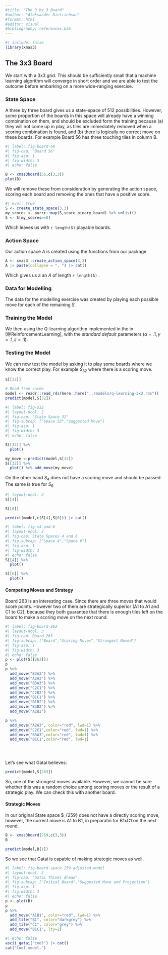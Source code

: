 ```yaml
---
#title: "The 3 by 3 Board"
#author: "Aleksander Dietrichson"
#format: html
#editor: visual
#bibliography: references.bib
---
```


```r
#| include: false
library(xmas3)

```

## The 3x3 Board

We start with a 3x3 grid. This should be sufficiently small that a machine learning algorithm will converge in short order and we are able to test the outcome before embarking on a more wide-ranging exercise.

### State Space

A three by three board gives us a state-space of 512 possibilities. However, some proportion of the boards in this space will already have a winning combination on them, and should be excluded form the training because (a) they will not come up in play, as tiles are immediately removed when a scoring combination is found, and (b) there is logically no correct move on these boards. For example Board 56 has three touching tiles in column B.

```r
#| label: fig-board-56
#| fig-cap: "Board 56"
#| fig-asp: 1
#| fig-width: 3
#| echo: false

B <- xmas3board(56,c(3,3))
plot(B)

```

We will remove these from consideration by generating the action space, scoring each board and removing the ones that have a positive score.

```r
#| eval: true
S <- create_state_space(3,3)
my_scores <- purrr::map(S,score_binary_board) %>% unlist()
S <- S[my_scores==0] 
```

Which leaves us with `r length(S)` playable boards.

### Action Space

Our action space *A* is created using the functions from our package

```r
A <- xmas3::create_action_space(3,3)
A |> paste(collapse = ", ") |> cat()
```

Which gives us a an *A* of length `r length(A)` .

### Data for Modelling

The data for the modelling exercise was created by playing each possible move for each of the remaining *S.*

### Training the Model

We then using the Q-learning algorithm implemented in the in [@ReinforcementLearning], with the *standard default* parameters ($\alpha=.1,\gamma=.1, \epsilon=.1$).

### Testing the Model

We can now test the model by asking it to play some boards where we know the correct play. For example $S_{32}$ where there is a scoring move.

```r
S[[32]]
```

```r
# Read from cache
model <- readr::read_rds(here::here("../models/q-learning-3x3.rds"))
predict(model,S[32])
```

```r
#| label: fig-s32 
#| layout-ncol: 2
#| fig-cap: "State Space 32"
#| fig-subcap: ["Space 32","Suggested Move"]
#| fig-asp: 1
#| fig-width: 3
#| echo: false

S[[32]] %>% 
  plot()

my_move <-predict(model,S[32])
S[[32]] %>% 
  plot() %>% add_move(my_move)

```

On the other hand $S_{4}$ does not have a scoring move and should be passed. The same is true for $S_{6}$

```r
#| layout-ncol: 2
S[[4]]

S[[6]]
```

```r
predict(model,c(S[4],S[6])) |> cat()
```

```r
#| label: fig-s4-and-6 
#| layout-ncol: 2
#| fig-cap: State Spaces 4 and 6
#| fig-subcap: ["Space 4","Space 6"]
#| fig-asp: 1
#| fig-width: 3
#| echo: false
S[[4]] %>% 
  plot()

S[[6]] %>% 
  plot()

```

#### Competing Moves and Strategy

Board 263 is an interesting case. Since there are three moves that would score points. However two of them are strategically superior (A1 to A1 and C1 to C2), because they both guarantee that there is enough tiles left on the board to make a scoring move on the next round.

```r
#| label: fig-board-263 
#| layout-ncol: 3
#| fig-cap: Board 263
#| fig-subcap: ["Board","Scoring Moves","Strongest Moved"]
#| fig-asp: 1
#| fig-width: 3
#| echo: false
p <- plot(S[[263]])
p
p %>% 
  add_move("B3A3") %>% 
  add_move("A2A3") %>% 
  add_move("B3A3") %>% 
  add_move("C2C1") %>% 
  add_move("C2B2") %>% 
  add_move("B1C1") %>% 
  add_move("B1B2") %>% 
  add_move("B3B2") %>% 
  add_move("A2B2")

p %>% 
  add_move("A2A3", color="red", lwd=1) %>% 
  add_move("C2C1",color="red", lwd=1) %>% 
  add_move("B3A3",color="red", lwd=1) %>% 
  add_move("B1C1",color="red", lwd=1)
  




```

Let's see what Gatai believes:

```r
predict(model,S[263])
```

So, one of the strongest moves available. However, we cannot be sure whether this was a random choice among scoring moves or the result of a strategic play. We can check this with another board.

#### Strategic Moves

In our original State space \$\_{259} does not have a directly scoring move, however, the correct move is A1 to B1, in preparatin for B1xC1 on the next round.

```r
B <- xmas3board(259,c(3,3))
B
```

```r
predict(model,B[1])
```

So we see that Gatai is capable of making strategic moves as well.

```r
#| label: fig-board-space-259-adjusted-model  
#| layout-ncol: 2
#| fig-cap: "Gatai Thinks Ahead"
#| fig-subcap: ["Initial Board","Suggested Move and Projection"]
#| fig-asp: 1
#| fig-width: 3
#| echo: false
p <- plot(B)
p
p %>% 
  add_move("A1B1", color="red", lwd=1) %>% 
  add_tile("B1", color="darkgrey") %>% 
  add_tile("C1", color="grey") %>% 
  add_move("B1C1", lty=2)

```

::: {.column-margin}



```r
#| echo: false
ascii_gatai("cool") |> cat()
cat("Cool model.")
```
:::
